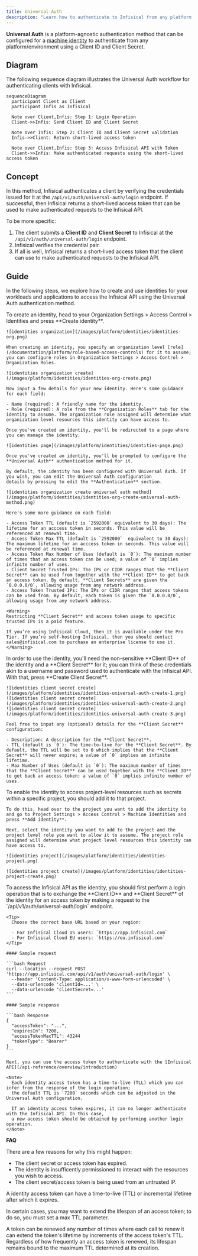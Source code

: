 ```yaml
---
title: Universal Auth
description: "Learn how to authenticate to Infisical from any platform or environment."
---
```


**Universal Auth** is a platform-agnostic authentication method that can be configured for a [machine identity](/documentation/platform/identities/machine-identities) to authenticate from any platform/environment using a Client ID and Client Secret.

## Diagram

The following sequence diagram illustrates the Universal Auth workflow for authenticating clients with Infisical.

```mermaid
sequenceDiagram
  participant Client as Client
  participant Infis as Infisical

  Note over Client,Infis: Step 1: Login Operation
  Client->>Infis: Send Client ID and Client Secret

  Note over Infis: Step 2: Client ID and Client Secret validation
  Infis->>Client: Return short-lived access token

  Note over Client,Infis: Step 3: Access Infisical API with Token
  Client->>Infis: Make authenticated requests using the short-lived access token
```

## Concept

In this method, Infisical authenticates a client by verifying the credentials issued for it at the `/api/v1/auth/universal-auth/login` endpoint. If successful,
then Infisical returns a short-lived access token that can be used to make authenticated requests to the Infisical API.

To be more specific:

1. The client submits a **Client ID** and **Client Secret** to Infisical at the `/api/v1/auth/universal-auth/login` endpoint.
2. Infisical verifies the credential pair.
3. If all is well, Infisical returns a short-lived access token that the client can use to make authenticated requests to the Infisical API.

## Guide

In the following steps, we explore how to create and use identities for your workloads and applications to access the Infisical API
using the Universal Auth authentication method.

<Steps>
  <Step title="Creating an identity">
    To create an identity, head to your Organization Settings > Access Control > Identities and press **Create identity**.

    ![identities organization](/images/platform/identities/identities-org.png)

    When creating an identity, you specify an organization level [role](/documentation/platform/role-based-access-controls) for it to assume; you can configure roles in Organization Settings > Access Control > Organization Roles.

    ![identities organization create](/images/platform/identities/identities-org-create.png)

    Now input a few details for your new identity. Here's some guidance for each field:

    - Name (required): A friendly name for the identity.
    - Role (required): A role from the **Organization Roles** tab for the identity to assume. The organization role assigned will determine what organization level resources this identity can have access to.

    Once you've created an identity, you'll be redirected to a page where you can manage the identity.

    ![identities page](/images/platform/identities/identities-page.png)

    Once you've created an identity, you'll be prompted to configure the **Universal Auth** authentication method for it.

    By default, the identity has been configured with Universal Auth. If you wish, you can edit the Universal Auth configuration
    details by pressing to edit the **Authentication** section.

    ![identities organization create universal auth method](/images/platform/identities/identities-org-create-universal-auth-method.png)

    Here's some more guidance on each field:

    - Access Token TTL (default is `2592000` equivalent to 30 days): The lifetime for an acccess token in seconds. This value will be referenced at renewal time.
    - Access Token Max TTL (default is `2592000`  equivalent to 30 days): The maximum lifetime for an acccess token in seconds. This value will be referenced at renewal time.
    - Access Token Max Number of Uses (default is `0`): The maximum number of times that an access token can be used; a value of `0` implies infinite number of uses.
    - Client Secret Trusted IPs: The IPs or CIDR ranges that the **Client Secret** can be used from together with the **Client ID** to get back an access token. By default, **Client Secrets** are given the `0.0.0.0/0`, allowing usage from any network address.
    - Access Token Trusted IPs: The IPs or CIDR ranges that access tokens can be used from. By default, each token is given the `0.0.0.0/0`, allowing usage from any network address.

    <Warning>
    Restricting **Client Secret** and access token usage to specific trusted IPs is a paid feature.

    If you’re using Infisical Cloud, then it is available under the Pro Tier. If you’re self-hosting Infisical, then you should contact sales@infisical.com to purchase an enterprise license to use it.
    </Warning>

  </Step>
  <Step title="Creating a Client Secret">
    In order to use the identity, you'll need the non-sensitive **Client ID**
    of the identity and a **Client Secret** for it; you can think of these credentials akin to a username
    and password used to authenticate with the Infisical API. 
    With that, press **Create Client Secret**.
    
    ![identities client secret create](/images/platform/identities/identities-universal-auth-create-1.png)
    ![identities client secret create](/images/platform/identities/identities-universal-auth-create-2.png)
    ![identities client secret create](/images/platform/identities/identities-universal-auth-create-3.png)
    
    Feel free to input any (optional) details for the **Client Secret** configuration:
    
    - Description: A description for the **Client Secret**.
    - TTL (default is `0`): The time-to-live for the **Client Secret**. By default, the TTL will be set to 0 which implies that the **Client Secret** will never expire; a value of `0` implies an infinite lifetime.
    - Max Number of Uses (default is `0`): The maximum number of times that the **Client Secret** can be used together with the **Client ID** to get back an access token; a value of `0` implies infinite number of uses.
  </Step>
  <Step title="Adding an identity to a project">
    To enable the identity to access project-level resources such as secrets within a specific project, you should add it to that project.

    To do this, head over to the project you want to add the identity to and go to Project Settings > Access Control > Machine Identities and press **Add identity**.

    Next, select the identity you want to add to the project and the project level role you want to allow it to assume. The project role assigned will determine what project level resources this identity can have access to.

    ![identities project](/images/platform/identities/identities-project.png)

    ![identities project create](/images/platform/identities/identities-project-create.png)

  </Step>
  <Step title="Accessing the Infisical API with the identity">
    To access the Infisical API as the identity, you should first perform a login operation
    that is to exchange the **Client ID** and **Client Secret** of the identity for an access token
    by making a request to the `/api/v1/auth/universal-auth/login` endpoint.
    
    <Tip>
      Choose the correct base URL based on your region:
      
      - For Infisical Cloud US users: `https://app.infisical.com`
      - For Infisical Cloud EU users: `https://eu.infisical.com`
    </Tip>

    #### Sample request

    ```bash Request
    curl --location --request POST 'https://app.infisical.com/api/v1/auth/universal-auth/login' \
      --header 'Content-Type: application/x-www-form-urlencoded' \
      --data-urlencode 'clientId=...' \
      --data-urlencode 'clientSecret=...'
    ```

    #### Sample response

    ```bash Response
    {
      "accessToken": "...",
      "expiresIn": 7200,
      "accessTokenMaxTTL": 43244
      "tokenType": "Bearer"
    }
    ```

    Next, you can use the access token to authenticate with the [Infisical API](/api-reference/overview/introduction)

    <Note>
      Each identity access token has a time-to-live (TLL) which you can infer from the response of the login operation;
      the default TTL is `7200` seconds which can be adjusted in the Universal Auth configuration.

      If an identity access token expires, it can no longer authenticate with the Infisical API. In this case,
      a new access token should be obtained by performing another login operation.
    </Note>

  </Step>
</Steps>

**FAQ**

<AccordionGroup>
<Accordion title="Why is the Infisical API rejecting my identity credentials?">
  There are a few reasons for why this might happen:
  
  - The client secret or access token has expired.
  - The identity is insufficently permissioned to interact with the resources you wish to access.
  - The client secret/access token is being used from an untrusted IP.
</Accordion>
<Accordion title="What is access token renewal and TTL/Max TTL?">
  A identity access token can have a time-to-live (TTL) or incremental lifetime after which it expires.
  
  In certain cases, you may want to extend the lifespan of an access token; to do so, you must set a max TTL parameter.

A token can be renewed any number of times where each call to renew it can extend the token's lifetime by increments of the access token's TTL.
Regardless of how frequently an access token is renewed, its lifespan remains bound to the maximum TTL determined at its creation.

</Accordion>
</AccordionGroup>
